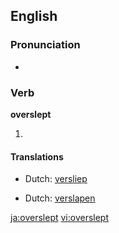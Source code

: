 ==English==

===Pronunciation===
*{{IPA|/'ovəɻslεpt/}}

===Verb===
'''overslept'''

# {{past of|oversleep}}

====Translations====
{{trans-top|past tense of oversleep}}
*Dutch: [[versliep]]
{{trans-mid}}
{{trans-bottom}}
{{trans-top|past participle of oversleep}}
*Dutch: [[verslapen]]
{{trans-mid}}
{{trans-bottom}}

[[ja:overslept]]
[[vi:overslept]]